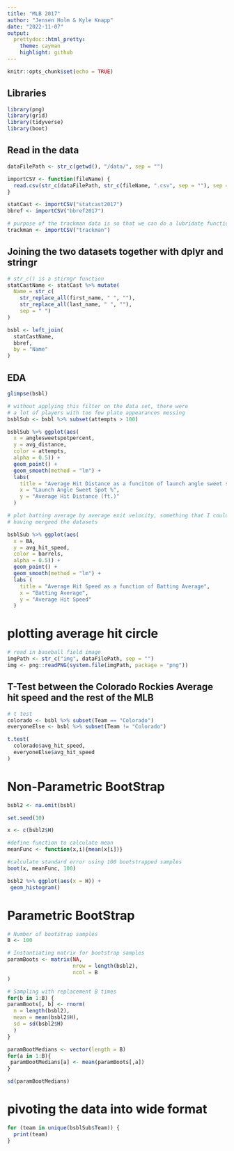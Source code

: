 ```yaml
---
title: "MLB 2017"
author: "Jensen Holm & Kyle Knapp"
date: "2022-11-07"
output:
  prettydoc::html_pretty:
    theme: cayman
    highlight: github
---
```


```r
knitr::opts_chunk$set(echo = TRUE)
```


## Libraries
```r
library(png)
library(grid)
library(tidyverse)
library(boot)
```


## Read in the data
```r

dataFilePath <- str_c(getwd(), "/data/", sep = "")

importCSV <- function(fileName) {
  read.csv(str_c(dataFilePath, str_c(fileName, ".csv", sep = ""), sep = ""))
}

statCast <- importCSV("statcast2017")
bbref <- importCSV("bbref2017")

# purpose of the trackman data is so that we can do a lubridate function with dates
trackman <- importCSV("trackman")

```


## Joining the two datasets together with dplyr and stringr
```r
# str_c() is a stirngr function
statCastName <- statCast %>% mutate(
  Name = str_c(
    str_replace_all(first_name, " ", ""), 
    str_replace_all(last_name, " ", ""), 
    sep = " ")
)  

bsbl <- left_join(
  statCastName, 
  bbref, 
  by = "Name"
)
```


## EDA

```r
glimpse(bsbl)
```



```r
# without applying this filter on the data set, there were
# a lot of players with too few plate appearances messing 
bsblSub <- bsbl %>% subset(attempts > 100)  

bsblSub %>% ggplot(aes(
  x = anglesweetspotpercent, 
  y = avg_distance, 
  color = attempts, 
  alpha = 0.5)) +
  geom_point() +
  geom_smooth(method = "lm") +
  labs(
    title = "Average Hit Distance as a funciton of launch angle sweet spot %" ,
    x = "Launch Angle Sweet Spot %",
    y = "Average Hit Distance (ft.)"
  )
```

```r
# plot batting average by average exit velocity, something that I could not do without
# having mergeed the datasets

bsblSub %>% ggplot(aes(
  x = BA, 
  y = avg_hit_speed, 
  color = barrels, 
  alpha = 0.5)) + 
  geom_point() +
  geom_smooth(method = "lm") + 
  labs (
    title = "Average Hit Speed as a function of Batting Average",
    x = "Batting Average",
    y = "Average Hit Speed"
  )
```


# plotting average hit circle
```r

# read in baseball field image
imgPath <- str_c("img", dataFilePath, sep = "")
img <- png::readPNG(system.file(imgPath, package = "png"))

```



## T-Test between the Colorado Rockies Average hit speed and the rest of the MLB
```r
# t test
colorado <- bsbl %>% subset(Team == "Colorado")
everyoneElse <- bsbl %>% subset(Team != "Colorado")

t.test(
  colorado$avg_hit_speed, 
  everyoneElse$avg_hit_speed
)
```

# Non-Parametric BootStrap
```r
bsbl2 <- na.omit(bsbl)

set.seed(10)

x <- c(bsbl2$H)

#define function to calculate mean
meanFunc <- function(x,i){mean(x[i])}

#calculate standard error using 100 bootstrapped samples
boot(x, meanFunc, 100)

bsbl2 %>% ggplot(aes(x = H)) + 
 geom_histogram()
```

# Parametric BootStrap
```r
# Number of bootstrap samples
B <- 100

# Instantiating matrix for bootstrap samples
paramBoots <- matrix(NA, 
                     nrow = length(bsbl2), 
                     ncol = B
)

# Sampling with replacement B times
for(b in 1:B) {
paramBoots[, b] <- rnorm(
  n = length(bsbl2), 
  mean = mean(bsbl2$H), 
  sd = sd(bsbl2$H)
  )
}

paramBootMedians <- vector(length = B)
for(a in 1:B){
 paramBootMedians[a] <- mean(paramBoots[,a])
}

sd(paramBootMedians)
```


# pivoting the data into wide format
```r

for (team in unique(bsblSub$Team)) {
  print(team)
}

```

